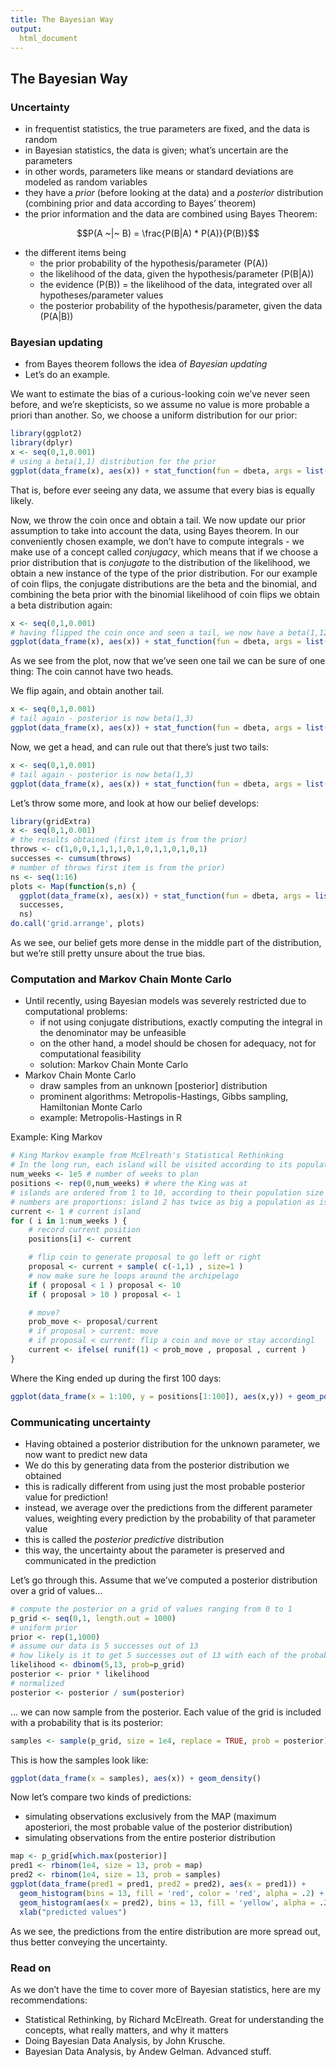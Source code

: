 ```yaml
---  
title: The Bayesian Way
output: 
  html_document
---
```

  
## The Bayesian Way
  
### Uncertainty

* in frequentist statistics, the true parameters are fixed, and the data is random
* in Bayesian statistics, the data is given; what's uncertain are the parameters
* in other words, parameters like means or standard deviations are modeled as random variables
* they have a _prior_ (before looking at the data) and a _posterior_ distribution (combining prior and data according to Bayes' theorem)
* the prior information and the data are combined using Bayes Theorem:

$$P(A ~|~ B) = \frac{P(B|A) * P(A)}{P(B)}$$

* the different items being
    + the prior probability of the hypothesis/parameter \(P(A)\)
    + the likelihood of the data, given the hypothesis/parameter \(P(B|A)\)
    + the evidence \(P(B)\) = the likelihood of the data, integrated over all hypotheses/parameter values
    + the posterior probability of the hypothesis/parameter, given the data \(P(A|B)\)


### Bayesian updating

* from Bayes theorem follows the idea of _Bayesian updating_
* Let's do an example.

We want to estimate the bias of a curious-looking coin we've never seen before, and we're skepticists, so we assume no value is more probable a priori than another. So, we choose a uniform distribution for our prior:

```r
library(ggplot2)
library(dplyr)
x <- seq(0,1,0.001)
# using a beta(1,1) distribution for the prior
ggplot(data_frame(x), aes(x)) + stat_function(fun = dbeta, args = list(1,1))
```

That is, before ever seeing any data, we assume that every bias is equally likely.

Now, we throw the coin once and obtain a tail. We now update our prior assumption to take into account the data, using Bayes theorem. 
In our conveniently chosen example, we don't have to compute integrals - we make use of a concept called _conjugacy_, which means that if we choose a prior distribution that is _conjugate_ to the distribution of the likelihood, we obtain a new instance of the type of the prior distribution.
For our example of coin flips, the conjugate distributions are the beta and the binomial, and combining the beta prior with the binomial likelihood of coin flips we obtain a beta distribution again:

```r
x <- seq(0,1,0.001)
# having flipped the coin once and seen a tail, we now have a beta(1,12) distribution for the posterior
ggplot(data_frame(x), aes(x)) + stat_function(fun = dbeta, args = list(1,2))
```

As we see from the plot, now that we've seen one tail we can be sure of one thing: The coin cannot have two heads.

We flip again, and obtain another tail.

```r
x <- seq(0,1,0.001)
# tail again - posterior is now beta(1,3) 
ggplot(data_frame(x), aes(x)) + stat_function(fun = dbeta, args = list(1,3))
```

Now, we get a head, and can rule out that there's just two tails:

```r
x <- seq(0,1,0.001)
# tail again - posterior is now beta(1,3) 
ggplot(data_frame(x), aes(x)) + stat_function(fun = dbeta, args = list(2,3))
```

Let's throw some more, and look at how our belief develops:


```r
library(gridExtra)
x <- seq(0,1,0.001)
# the results obtained (first item is from the prior)
throws <- c(1,0,0,1,1,1,1,0,1,0,1,1,0,1,0,1)
successes <- cumsum(throws)
# number of throws first item is from the prior)
ns <- seq(1:16)
plots <- Map(function(s,n) {
  ggplot(data_frame(x), aes(x)) + stat_function(fun = dbeta, args = list(s,n))},
  successes,
  ns)
do.call('grid.arrange', plots)
```

As we see, our belief gets more dense in the middle part of the distribution, but we're still pretty unsure about the true bias.



### Computation and Markov Chain Monte Carlo

* Until recently, using Bayesian models was severely restricted due to computational problems:
    + if not using conjugate distributions, exactly computing the integral in the denominator may be unfeasible
    + on the other hand, a model should be chosen for adequacy, not for computational feasibility
    + solution: Markov Chain Monte Carlo
    
* Markov Chain Monte Carlo    
    + draw samples from an unknown [posterior] distribution
    + prominent algorithms: Metropolis-Hastings, Gibbs sampling, Hamiltonian Monte Carlo
    + example: Metropolis-Hastings in R
    
    
Example: King Markov
    
```r
# King Markov example from McElreath's Statistical Rethinking
# In the long run, each island will be visited according to its population size
num_weeks <- 1e5 # number of weeks to plan
positions <- rep(0,num_weeks) # where the King was at
# islands are ordered from 1 to 10, according to their population size
# numbers are proportions: island 2 has twice as big a population as island 1, island 3 has 3x as big a population, etc.
current <- 1 # current island
for ( i in 1:num_weeks ) {
    # record current position
    positions[i] <- current

    # flip coin to generate proposal to go left or right
    proposal <- current + sample( c(-1,1) , size=1 )
    # now make sure he loops around the archipelago
    if ( proposal < 1 ) proposal <- 10
    if ( proposal > 10 ) proposal <- 1

    # move?
    prob_move <- proposal/current
    # if proposal > current: move
    # if proposal < current: flip a coin and move or stay accordingl
    current <- ifelse( runif(1) < prob_move , proposal , current )
}
```

Where the King ended up during the first 100 days:

```r
ggplot(data_frame(x = 1:100, y = positions[1:100]), aes(x,y)) + geom_point()
```



### Communicating uncertainty

* Having obtained a posterior distribution for the unknown parameter, we now want to predict new data
* We do this by generating data from the posterior distribution we obtained
* this is radically different from using just the most probable posterior value for prediction!
* instead, we average over the predictions from the different parameter values, weighting every prediction by the probability of that parameter value
* this is called the _posterior predictive_ distribution
* this way, the uncertainty about the parameter is preserved and communicated in the prediction

Let's go through this. Assume that we've computed a posterior distribution over a grid of values...

```r
# compute the posterior on a grid of values ranging from 0 to 1
p_grid <- seq(0,1, length.out = 1000)
# uniform prior
prior <- rep(1,1000)
# assume our data is 5 successes out of 13 
# how likely is it to get 5 successes out of 13 with each of the probabilities in the grid?
likelihood <- dbinom(5,13, prob=p_grid)
posterior <- prior * likelihood
# normalized
posterior <- posterior / sum(posterior)
```

... we can now sample from the posterior. Each value of the grid is included with a probability that is its posterior:

```r
samples <- sample(p_grid, size = 1e4, replace = TRUE, prob = posterior)
```

This is how the samples look like:

```r
ggplot(data_frame(x = samples), aes(x)) + geom_density()
```

Now let's compare two kinds of predictions:

* simulating observations exclusively from the MAP (maximum aposteriori, the most probable value of the posterior distribution)
* simulating observations from the entire posterior distribution


```r
map <- p_grid[which.max(posterior)]
pred1 <- rbinom(1e4, size = 13, prob = map)
pred2 <- rbinom(1e4, size = 13, prob = samples)
ggplot(data_frame(pred1 = pred1, pred2 = pred2), aes(x = pred1)) + 
  geom_histogram(bins = 13, fill = 'red', color = 'red', alpha = .2) + 
  geom_histogram(aes(x = pred2), bins = 13, fill = 'yellow', alpha = .2, color = 'yellow') +
  xlab("predicted values")
```

As we see, the predictions from the entire distribution are more spread out, thus better conveying the uncertainty.


### Read on

As we don't have the time to cover more of Bayesian statistics, here are my recommendations:

* Statistical Rethinking, by Richard McElreath. Great for understanding the concepts, what really matters, and why it matters
* Doing Bayesian Data Analysis, by John Krusche. 
* Bayesian Data Analysis, by Andew Gelman. Advanced stuff.


